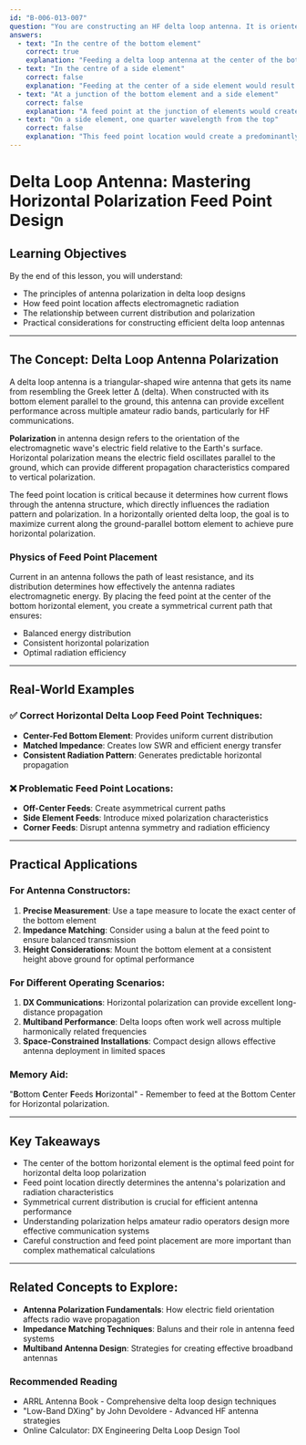 ```yaml
---
id: "B-006-013-007"
question: "You are constructing an HF delta loop antenna. It is oriented with the bottom element parallel to the ground. Where should you locate the feed point for horizontal polarization?"
answers:
  - text: "In the centre of the bottom element"
    correct: true
    explanation: "Feeding a delta loop antenna at the center of the bottom horizontal element creates horizontal polarization by maximizing current distribution along this ground-parallel segment. This placement ensures that the electromagnetic wave is radiated with its electric field parallel to the ground, which defines horizontal polarization. By positioning the feed point here, you create a balanced current flow that optimizes the antenna's radiation pattern and efficiency for horizontal transmission."
  - text: "In the centre of a side element"
    correct: false
    explanation: "Feeding at the center of a side element would result in an unbalanced current distribution and create an elliptical or mixed polarization, rather than the desired pure horizontal polarization. This placement disrupts the symmetry of the delta loop and can introduce unwanted radiation patterns and reduced antenna performance."
  - text: "At a junction of the bottom element and a side element"
    correct: false
    explanation: "A feed point at the junction of elements would create an asymmetrical current path, leading to unpredictable radiation characteristics. This location would not provide the uniform current distribution necessary for consistent horizontal polarization and could introduce significant pattern distortions and impedance mismatches."
  - text: "On a side element, one quarter wavelength from the top"
    correct: false
    explanation: "This feed point location would create a predominantly vertical polarization component, contrary to the desired horizontal polarization. The current distribution would be unbalanced, leading to inefficient radiation and potential pattern nulls that reduce the antenna's overall effectiveness."
---
```


# Delta Loop Antenna: Mastering Horizontal Polarization Feed Point Design

## Learning Objectives
By the end of this lesson, you will understand:
- The principles of antenna polarization in delta loop designs
- How feed point location affects electromagnetic radiation
- The relationship between current distribution and polarization
- Practical considerations for constructing efficient delta loop antennas

---

## The Concept: Delta Loop Antenna Polarization

A delta loop antenna is a triangular-shaped wire antenna that gets its name from resembling the Greek letter Δ (delta). When constructed with its bottom element parallel to the ground, this antenna can provide excellent performance across multiple amateur radio bands, particularly for HF communications.

**Polarization** in antenna design refers to the orientation of the electromagnetic wave's electric field relative to the Earth's surface. Horizontal polarization means the electric field oscillates parallel to the ground, which can provide different propagation characteristics compared to vertical polarization.

The feed point location is critical because it determines how current flows through the antenna structure, which directly influences the radiation pattern and polarization. In a horizontally oriented delta loop, the goal is to maximize current along the ground-parallel bottom element to achieve pure horizontal polarization.

### Physics of Feed Point Placement

Current in an antenna follows the path of least resistance, and its distribution determines how effectively the antenna radiates electromagnetic energy. By placing the feed point at the center of the bottom horizontal element, you create a symmetrical current path that ensures:
- Balanced energy distribution
- Consistent horizontal polarization
- Optimal radiation efficiency

---

## Real-World Examples

### ✅ Correct Horizontal Delta Loop Feed Point Techniques:
- **Center-Fed Bottom Element**: Provides uniform current distribution
- **Matched Impedance**: Creates low SWR and efficient energy transfer
- **Consistent Radiation Pattern**: Generates predictable horizontal propagation

### ❌ Problematic Feed Point Locations:
- **Off-Center Feeds**: Create asymmetrical current paths
- **Side Element Feeds**: Introduce mixed polarization characteristics
- **Corner Feeds**: Disrupt antenna symmetry and radiation efficiency

---

## Practical Applications

### For Antenna Constructors:
1. **Precise Measurement**: Use a tape measure to locate the exact center of the bottom element
2. **Impedance Matching**: Consider using a balun at the feed point to ensure balanced transmission
3. **Height Considerations**: Mount the bottom element at a consistent height above ground for optimal performance

### For Different Operating Scenarios:
1. **DX Communications**: Horizontal polarization can provide excellent long-distance propagation
2. **Multiband Performance**: Delta loops often work well across multiple harmonically related frequencies
3. **Space-Constrained Installations**: Compact design allows effective antenna deployment in limited spaces

### Memory Aid:
"**B**ottom **C**enter **F**eeds **H**orizontal" - Remember to feed at the Bottom Center for Horizontal polarization.

---

## Key Takeaways

- The center of the bottom horizontal element is the optimal feed point for horizontal delta loop polarization
- Feed point location directly determines the antenna's polarization and radiation characteristics
- Symmetrical current distribution is crucial for efficient antenna performance
- Understanding polarization helps amateur radio operators design more effective communication systems
- Careful construction and feed point placement are more important than complex mathematical calculations

---

## Related Concepts to Explore:
- **Antenna Polarization Fundamentals**: How electric field orientation affects radio wave propagation
- **Impedance Matching Techniques**: Baluns and their role in antenna feed systems
- **Multiband Antenna Design**: Strategies for creating effective broadband antennas

### Recommended Reading
- ARRL Antenna Book - Comprehensive delta loop design techniques
- "Low-Band DXing" by John Devoldere - Advanced HF antenna strategies
- Online Calculator: DX Engineering Delta Loop Design Tool